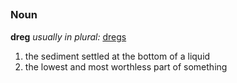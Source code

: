 =={{en}}==
===Noun===
'''dreg''' ''usually in plural:'' [[dregs]]
# the sediment settled at the bottom of a liquid
# the lowest and most worthless part of something